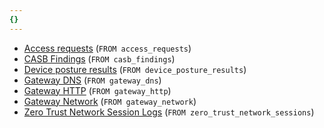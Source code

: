 ```yaml
---
{}
---
```


- [Access requests](/logs/logpush/logpush-job/datasets/account/access_requests/) (`FROM access_requests`)
- [CASB Findings](/logs/logpush/logpush-job/datasets/account/casb_findings/) (`FROM casb_findings`)
- [Device posture results](/logs/logpush/logpush-job/datasets/account/device_posture_results/) (`FROM device_posture_results`)
- [Gateway DNS](/logs/logpush/logpush-job/datasets/account/gateway_dns/) (`FROM gateway_dns`)
- [Gateway HTTP](/logs/logpush/logpush-job/datasets/account/gateway_http/) (`FROM gateway_http`)
- [Gateway Network](/logs/logpush/logpush-job/datasets/account/gateway_network/) (`FROM gateway_network`)
- [Zero Trust Network Session Logs](/logs/logpush/logpush-job/datasets/account/zero_trust_network_sessions/) (`FROM zero_trust_network_sessions`)
